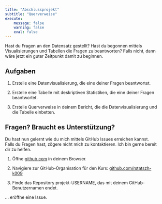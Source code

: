 ```yaml
---
title: "Abschlussprojekt"
subtitle: "Querverweise"
execute:
    message: false
    warning: false
    eval: false
---
```


Hast du Fragen an den Datensatz gestellt? Hast du begonnen mittels Visualisierungen und Tabellen die Fragen zu beantworten? Falls nicht, dann wäre jetzt ein guter Zeitpunkt damit zu beginnen. 

## Aufgaben

1. Erstelle eine Datenvisualisierung, die eine deiner Fragen beantwortet.

2. Erstelle eine Tabelle mit deskriptiven Statistiken, die eine deiner Fragen beantwortet.

3. Erstelle Querverweise in deinem Bericht, die die Datenvisualisierung und die Tabelle einbetten.

## Fragen? Braucht es Unterstützung?

Du hast nun gelernt wie du mich mittels GitHub Issues erreichen kannst. Falls du Fragen hast, zögere nicht mich zu kontaktieren. Ich bin gerne bereit dir zu helfen.

1. Öffne [github.com](https://github.com/) in deinem Browser.

2. Navigiere zur GitHub-Organisation für den Kurs: [github.com/rstatszh-k009](https://github.com/rstatszh-k009)

3. Finde das Repository [projekt-USERNAME]{.highlight-yellow}, das mit deinem GitHub-Benutzernamen endet.

... eröffne eine Issue.
